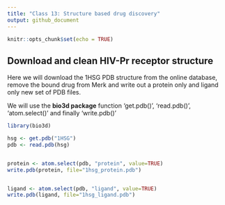 ```yaml
---
title: "Class 13: Structure based drug discovery"
output: github_document
---
```


```r
knitr::opts_chunk$set(echo = TRUE)
```

## Download and clean HIV-Pr receptor structure

Here we will download the 1HSG PDB structure from the online database, remove the bound drug from Merk and write out a protein only and ligand only new set of PDB files.

We will use the **bio3d package** function 'get.pdb()', 'read.pdb()', 'atom.select()' and finally 'write.pdb()'

```r
library(bio3d)

hsg <- get.pdb("1HSG")
pdb <- read.pdb(hsg)


protein <- atom.select(pdb, "protein", value=TRUE)
write.pdb(protein, file="1hsg_protein.pdb")


ligand <- atom.select(pdb, "ligand", value=TRUE)
write.pdb(ligand, file="1hsg_ligand.pdb")

```